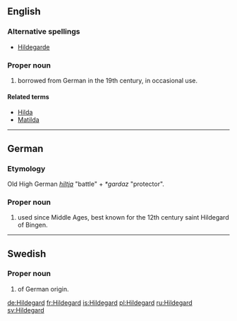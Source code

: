 ==English==
{{wikipedia|Hildegard of Bingen}}

===Alternative spellings===
* [[Hildegarde]]

===Proper noun===
{{en-proper noun}}

# {{given name|female|from=Germanic}} borrowed from German in the 19th century, in occasional use.

====Related terms====
* [[Hilda]]
* [[Matilda]]

----

==German==

===Etymology===
Old High German ''[[hiltja]]'' "battle" + ''*gardaz'' "protector".

===Proper noun===
{{infl|de|proper noun}}

# {{given name|female|lang=de}} used since Middle Ages, best known for the 12th century saint Hildegard of Bingen.

----

==Swedish==

===Proper noun===
{{infl|sv|proper noun}}

# {{given name|female|lang=sv}} of German origin.

[[de:Hildegard]]
[[fr:Hildegard]]
[[is:Hildegard]]
[[pl:Hildegard]]
[[ru:Hildegard]]
[[sv:Hildegard]]